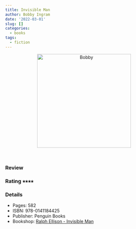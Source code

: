 ```yaml
---
title: Invisible Man
author: Bobby Ingram
date: '2022-03-01'
slug: []
categories:
  - books
tags:
  - fiction
---
```


<center>
<img src="Ralph Ellison - Invisible Man.jpg" 
alt="Bobby" class="center" height="300">
</center>
<br>

### Review

### Rating &#11089;&#11089;&#11089;&#11089;

### Details

* Pages: 582
* ISBN: 978-0141184425
* Publisher: Penguin Books
* Bookshop: [Ralph Ellison - Invisible Man](https://uk.bookshop.org/a/9445/9780141184425)